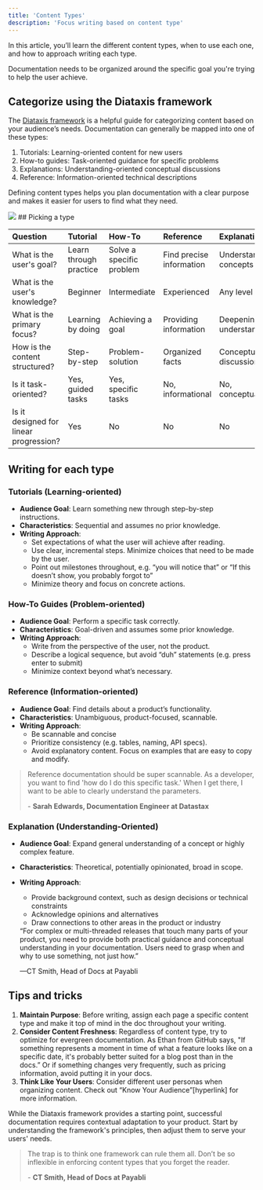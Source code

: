 ```yaml
---
title: 'Content Types'
description: 'Focus writing based on content type'
---
```


<Tip>
  In this article, you’ll learn the different content types, when to use each one, and how to approach writing each type.
</Tip>

Documentation needs to be organized around the specific goal you're trying to help the user achieve. 

## Categorize using the Diataxis framework

The [Diataxis framework](https://diataxis.fr) is a helpful guide for categorizing content based on your audience’s needs. Documentation can generally be mapped into one of these types:

1. Tutorials: Learning-oriented content for new users
2. How-to guides: Task-oriented guidance for specific problems
3. Explanations: Understanding-oriented conceptual discussions
4. Reference: Information-oriented technical descriptions

Defining content types helps you plan documentation with a clear purpose and makes it easier for users to find what they need.

<Frame>
<img src="/images/diataxis.webp" />
</Frame>
## Picking a type

| Question                     | Tutorial             | How-To               | Reference            | Explanation          |
|:-----------------------------|:---------------------|:---------------------|:---------------------|:---------------------|
| What is the user's goal?      | Learn through practice | Solve a specific problem | Find precise information | Understand concepts |
| What is the user's knowledge? | Beginner             | Intermediate         | Experienced         | Any level           |
| What is the primary focus?    | Learning by doing    | Achieving a goal     | Providing information | Deepening understanding |
| How is the content structured? | Step-by-step        | Problem-solution     | Organized facts     | Conceptual discussions |
| Is it task-oriented?          | Yes, guided tasks    | Yes, specific tasks  | No, informational   | No, conceptual      |
| Is it designed for linear progression? | Yes | No | No | No |




## Writing for each type

### Tutorials (Learning-oriented)

- **Audience Goal**: Learn something new through step-by-step instructions.
- **Characteristics**: Sequential and assumes no prior knowledge.
- **Writing Approach**:
  - Set expectations of what the user will achieve after reading.
  - Use clear, incremental steps. Minimize choices that need to be made by the user.
  - Point out milestones throughout, e.g. “you will notice that” or “If this doesn’t show, you probably forgot to”
  - Minimize theory and focus on concrete actions.

### How-To Guides (Problem-oriented)

- **Audience Goal**: Perform a specific task correctly.
- **Characteristics**: Goal-driven and assumes some prior knowledge.
- **Writing Approach**:
  - Write from the perspective of the user, not the product.
  - Describe a logical sequence, but avoid “duh” statements (e.g. press enter to submit)
  - Minimize context beyond what’s necessary.


### Reference (Information-oriented)

- **Audience Goal**: Find details about a product’s functionality.
- **Characteristics**: Unambiguous, product-focused, scannable.
- **Writing Approach**:
  - Be scannable and concise
  - Prioritize consistency (e.g. tables, naming, API specs).
  - Avoid explanatory content. Focus on examples that are easy to copy and modify.

> Reference documentation should be super scannable. As a developer, you want to find 'how do I do this specific task.' When I get there, I want to be able to clearly understand the parameters.
> 
> \- **Sarah Edwards, Documentation Engineer at Datastax**

### Explanation (Understanding-Oriented)

- **Audience Goal**: Expand general understanding of a concept or highly complex feature.
- **Characteristics**: Theoretical, potentially opinionated, broad in scope.
- **Writing Approach**:
  - Provide background context, such as design decisions or technical constraints
  - Acknowledge opinions and alternatives
  - Draw connections to other areas in the product or industry
  <Note>
    “For complex or multi-threaded releases that touch many parts of your product, you need to provide both practical guidance and conceptual understanding in your documentation. Users need to grasp when and why to use something, not just how.”

    —CT Smith, Head of Docs at Payabli
  </Note>

## Tips and tricks

1. **Maintain Purpose**: Before writing, assign each page a specific content type and make it top of mind in the doc throughout your writing. 
2. **Consider Content Freshness**: Regardless of content type, try to optimize for evergreen documentation. As Ethan from GitHub says, "If something represents a moment in time of what a feature looks like on a specific date, it's probably better suited for a blog post than in the docs.” Or if something changes very frequently, such as pricing information, avoid putting it in your docs. 
3. **Think Like Your Users**: Consider different user personas when organizing content. Check out “Know Your Audience”[hyperlink] for more information.

While the Diataxis framework provides a starting point, successful documentation requires contextual adaptation to your product. Start by understanding the framework's principles, then adjust them to serve your users' needs.


> The trap is to think one framework can rule them all. Don’t be so inflexible in enforcing content types that you forget the reader.
> 
> \- **CT Smith, Head of Docs at Payabli**